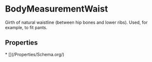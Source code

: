   
# BodyMeasurementWaist

Girth of natural waistline (between hip bones and lower ribs). Used, for example, to fit pants.

## Properties

<Grid>
* [](/Properties/Schema.org/)
</Grid>

